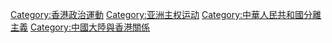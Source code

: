 {{Catnav|頁面分類|地理|国家|有争议的地区|主權運動}}
{{Catmore}}

[[Category:香港政治運動|Category:香港政治運動]]
[[Category:亚洲主权运动‎|Category:亚洲主权运动‎]]
[[Category:中華人民共和國分離主義|Category:中華人民共和國分離主義]]
[[Category:中國大陸與香港關係|Category:中國大陸與香港關係]]
{{commons|Category:Hong Kong independence movement}}